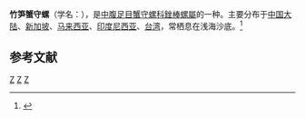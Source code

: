 {{Speciesbox
| taxon = Rhinoclavis vertagus
| image = Rhinoclavis vertagus 01.JPG
| binomial_authority = ([[Linnaeus|Linnaeus]], 1758)
}}
'''竹笋蟹守螺'''（学名：''{{lang|la|Rhinoclavis vertagus}}''），是[[中腹足目|中腹足目]][[蟹守螺科|蟹守螺科]][[銼棒螺屬|銼棒螺屬]]的一种。主要分布于[[中国大陆|中国大陆]]、[[新加坡|新加坡]]、[[马来西亚|马来西亚]]、[[印度尼西亚|印度尼西亚]]、[[台湾|台湾]]，常栖息在浅海沙底。<ref>{{cite web|url=http://shell.sinica.edu.tw/chinese/shellbase_detail.php?science_no=401|title=国际贝库：竹笋蟹守螺|publisher=台湾贝类资料库|accessdate=2009-08-11}}</ref>

== 参考文献 ==
{{reflist}}

{{Commonscat|Rhinoclavis vertagus}}
{{taxonbar}}
[[Category:_1758年描述的动物|Z]]
[[Category:銼棒螺屬|Z]]
[[Category:_卡尔·林奈命名的生物分类|Z]]